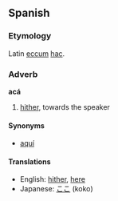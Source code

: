 ==Spanish==
===Etymology===
Latin [[eccum]] [[hac]].

===Adverb===
'''acá'''
# [[hither]], towards the speaker

====Synonyms====
*[[aquí]]

====Translations====
*English: [[hither]], [[here]]
*Japanese: [[ここ]] (koko)